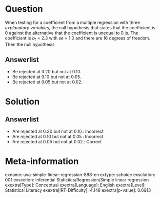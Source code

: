 Question
========

When testing for a coefficient from a multiple regression with three *explanatory variables*, the null hypothesis that states that the coefficient is 0 against the alternative that the coefficient is unequal to 0 is. The coefficient is *b*~1~ = 2.3 with *se* = 1.0 and there are 16 degrees of freedom. Then the null hypothesis

Answerlist
----------

* Be rejected at 0.20 but not at 0.10.
* Be rejected at 0.10 but not at 0.05.
* Be rejected at 0.05 but not at 0.02.

Solution
========

Answerlist
----------

* Are rejected at 0.20 but not at 0.10.: Incorrect
* Are rejected at 0.10 but not at 0.05.: Incorrect
* Are rejected at 0.05 but not at 0.02.: Correct

Meta-information
================
exname: uva-simple-linear-regression-888-en
extype: schoice
exsolution: 001
exsection: Inferential Statistics/Regression/Simple linear regression
exextra[Type]: Conceptual
exextra[Language]: English
exextra[Level]: Statistical Literacy
exextra[IRT-Difficulty]: 4.148
exextra[p-value]: 0.0913
